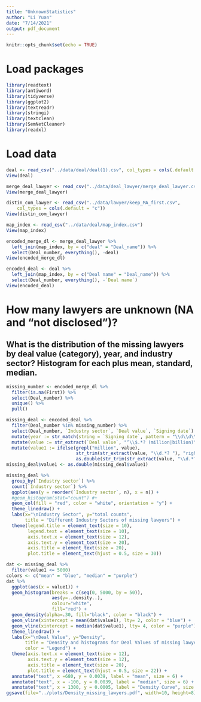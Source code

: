 ```yaml
---
title: "UnknownStatistics"
author: "Li Yuan"
date: "7/14/2021"
output: pdf_document
---
```


```r
knitr::opts_chunk$set(echo = TRUE)
```

# Load packages

```r
library(readtext)
library(antiword)
library(tidyverse)
library(ggplot2)
library(textreadr)
library(stringi)
library(textclean)
library(SemNetCleaner)
library(readxl)
```

# Load data

```r
deal <- read_csv("../data/deal/deal(1).csv", col_types = cols(.default = "c"))
View(deal)

merge_deal_lawyer <- read_csv("../data/deal_lawyer/merge_deal_lawyer.csv")
View(merge_deal_lawyer)

distin_com_lawyer <- read_csv("../data/lawyer/keep_MA_first.csv", 
    col_types = cols(.default = "c"))
View(distin_com_lawyer)

map_index <- read_csv("../data/deal/map_index.csv")
View(map_index)

encoded_merge_dl <- merge_deal_lawyer %>%
  left_join(map_index, by = c("deal" = "Deal_name")) %>%
  select(Deal_number, everything(), -deal) 
View(encoded_merge_dl)

encoded_deal <- deal %>%
  left_join(map_index, by = c("Deal name" = "Deal_name")) %>%
  select(Deal_number, everything(), -`Deal name`)
View(encoded_deal)
```

# How many lawyers are unknown (NA and “not disclosed”)? 

## What is the distribution of the missing lawyers by deal value (category), year, and industry sector?  Histogram for each plus mean, standard, median.

```r
missing_number <- encoded_merge_dl %>%
  filter(is.na(First)) %>% 
  select(Deal_number) %>%
  unique() %>%
  pull()

missing_deal <- encoded_deal %>%
  filter(Deal_number %in% missing_number) %>% 
  select(Deal_number, `Industry sector`, `Deal value`, `Signing date`) %>%
  mutate(year := str_match(string = `Signing date`, pattern = "\\d\\d\\d\\d")) %>%
  mutate(value := str_extract(`Deal value`, "^\\$.*? (million|billion)")) %>%
  mutate(value1 := ifelse(grepl("million", value),
                          str_trim(str_extract(value, "\\d.*? "), "right"), 
                          as.double(str_trim(str_extract(value, "\\d.*? "), "right")) * 1000))
missing_deal$value1 <- as.double(missing_deal$value1)
```

```r
missing_deal %>%
  group_by(`Industry sector`) %>%
  count(`Industry sector`) %>%
  ggplot(aes(y = reorder(`Industry sector`, n), x = n)) +
  #geom_histogram(stat="count") #+
  geom_col(fill = "red", color = "white", orientation = "y") + 
  theme_linedraw() +
  labs(x="\nIndustry Sector", y="total counts", 
       title = "Different Industry Sectors of missing lawyers") +
  theme(legend.title = element_text(size = 10), 
        legend.text = element_text(size = 10),       
        axis.text.x = element_text(size = 12),      
        axis.text.y = element_text(size = 20),       
        axis.title = element_text(size = 20),  
        plot.title = element_text(hjust = 0.5, size = 30))
```

```r
dat <- missing_deal %>%
  filter(value1 <= 5000)
colors <- c("mean" = "blue", "median" = "purple")
dat %>%
  ggplot(aes(x = value1)) +
  geom_histogram(breaks = c(seq(0, 5000, by = 50)),
                 aes(y=..density..),
                 colour="white", 
                 fill="red") +
  geom_density(alpha=.30, fill="black", color = "black") +
  geom_vline(xintercept = mean(dat$value1), lty= 2, color = "blue") +
  geom_vline(xintercept = median(dat$value1), lty= 4, color = "purple") +
  theme_linedraw() +
  labs(x="\nDeal Value", y="Density", 
       title = "Density and histograms for Deal Values of missing lawyers",
       color = "Legend") +
  theme(axis.text.x = element_text(size = 12),      
        axis.text.y = element_text(size = 12),       
        axis.title = element_text(size = 20),  
        plot.title = element_text(hjust = 0.5, size = 22)) +
  annotate("text", x =680, y = 0.0039, label = "mean", size = 6) +
  annotate("text", x = -100, y = 0.0039, label = "median", size = 6) +
  annotate("text", x = 1300, y = 0.0005, label = "Density Curve", size = 7)
ggsave(file="../plots/Density_missing_lawyers.pdf", width=10, height=8)
```

